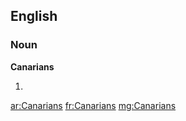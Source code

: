 ==English==

===Noun===
'''Canarians'''

# {{plural of|[[Canarian]]}}

[[ar:Canarians]]
[[fr:Canarians]]
[[mg:Canarians]]